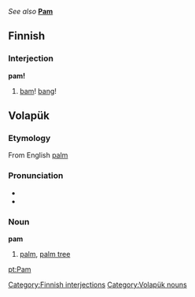 ''See also'' '''[[Pam]]'''

==Finnish==

===Interjection===
'''pam!'''

#[[bam]]! [[bang]]!

==Volapük==
===Etymology===
From English [[palm]]

===Pronunciation===
*{{IPA|/pam/}}
*{{SAMPA|/pam/}}

===Noun===
'''pam'''
#[[palm]], [[palm tree]]

[[Category:Finnish interjections]]
[[Category:Volapük nouns]]

[[pt:Pam]]